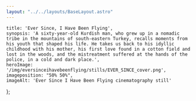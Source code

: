 ```yaml
---
layout: "../../layouts/BaseLayout.astro"
---
```


    title: 'Ever Since, I Have Been Flying',
    synopsis: 'A sixty-year-old Kurdish man, who grew up in a nomadic tribe in the mountains of south-eastern Turkey, recalls moments from his youth that shaped his life. He takes us back to his idyllic childhood with his mother, his first love found in a cotton field and lost in the woods, and the mistreatment suffered at the hands of the police, in a cold and dark place.',
    heroImage: '/img/eversinceihavebeenflying/stills/EVER_SINCE_cover.png',
    imageposition: "50% 50%",
    imageAlt: 'Ever Since I Have Been Flying cinematography still'
};

<ProjectHero title={meta.title} synopsis={meta.synopsis} heroImage={meta.heroImage} alt={meta.imageAlt} imageposition={meta.imageposition} />

<ContentYoutube YoutubeLink="https://youtu.be/U_bi7vFrMqY" />

<section class="hero" data-aos="fade" data-aos-offset="100" data-aos-duration="300" >
    <div id="credits" class=" hero-content grid grid-cols-2 gap-2 text-base-200">            
        <CreditsItem crewfunction="Director" crewname="Aylin Gökmen"  />
        <CreditsItem crewfunction="Featuring" crewname="Vakıf Çağın" />
        <CreditsItem crewfunction="Production" crewname="À Vol d’Oiseau" />
        <CreditsItem crewfunction="Producer" crewname="Aylin Gökmen" />
        <CreditsItem crewfunction="" crewname="Séverine Tibi" />
        <CreditsItem crewfunction="Writer" crewname="Aylin Gökmen" />       
        <CreditsItem crewfunction="Cinematographer" crewname="Victor Maes" />
        <CreditsItem crewfunction="Camera Assistant" crewname="Tomris C. Canbulat" />
        <CreditsItem crewfunction="" crewname="Line de Kanel" />        
        <CreditsItem crewfunction="Assistant Director" crewname="Ozan Takış " />
        <CreditsItem crewfunction="Editing" crewname="Aylin Gökmen" />
        <CreditsItem crewfunction="Color Grading" crewname="Tapia González" /> 
        <CreditsItem crewfunction="Sound & SFX" crewname="Utku Gürler" />
        <CreditsItem crewfunction="Sound Design & Mix" crewname="Philippe Ciompi" />
        <CreditsItem crewfunction="Sound Mix Studio" crewname="Sound Disposition" />
        <CreditsItem crewfunction="Additional Sound" crewname="Saeid Jahromi " />
        <CreditsItem crewfunction="Artistic Consultant" crewname="Claude Barras" />
        <CreditsItem crewfunction="Production Consultant" crewname="Clémence Pun " />    
        <CreditsItem crewfunction="Editing Consultant" crewname="Eka Tsotsoria" />
        <CreditsItem crewfunction="Special Consultant" crewname="Hüseyin Yavuz" />           
        <CreditsItem crewfunction="Music" crewname="Yom" />
        <CreditsItem crewfunction="Film Development & Scan" crewname="Cinegrell" />
        <CreditsItem crewfunction="Film Stock" crewname="Kodak" />
        <CreditsItem crewfunction="Distribution" crewname="Square Eyes" />
    </div>  
</section>

<section class="hero" data-aos="fade" data-aos-offset="100" data-aos-duration="300">
    <div id="Festivals" class="hero-content grid grid-cols-2 gap-2 text-base-200">     
        <FestivalsItem festivalname="Locarno International Film Festival (CH)" heading="Festivals" />
        <FestivalsItem festivalname="Toronto International Film Festival (CA)" heading="" />
        <FestivalsItem festivalname="Camden Film Festival (US)" heading="" />
        <FestivalsItem festivalname="Interfilm Berlin (DE)" heading="" />
        <FestivalsItem festivalname="Denver Film Festival (US)" heading="" />
        <FestivalsItem festivalname="Popoli Film Festival (IT)" heading="" />
        <FestivalsItem festivalname="Chaktomuk Film Festival (KH)" heading="" />
        <FestivalsItem festivalname="Diaspora Film Festival (CA)" heading="" />
        <FestivalsItem festivalname="Montreal International Documentary Festival (CA)" heading="" />
        <FestivalsItem festivalname="Bogota Short Film Festival (CO)" heading="" />
        <FestivalsItem festivalname="Turkish Film Festival Berlin (CA)" heading="" />
    </div>  
</section>

<section class="hero">
    <div class="hero-content grid grid-cols-1 md:grid-cols-2 gap-3" data-te-lightbox-init>            
        <ContentPicture image="/img/eversinceihavebeenflying/stills/EVER_SINCE_I_HAVE_BEEN_FLYING_1.234.3.png"  alt={meta.imageAlt} />
        <ContentPicture image="/img/eversinceihavebeenflying/stills/EVER_SINCE_I_HAVE_BEEN_FLYING_1.234.24.png" alt={meta.imageAlt} />
        <ContentPicture image="/img/eversinceihavebeenflying/stills/EVER_SINCE_1.49.1.png" alt={meta.imageAlt} />
        <ContentPicture image="/img/eversinceihavebeenflying/stills/EVER_SINCE_I_HAVE_BEEN_FLYING_1.1.4.png" alt={meta.imageAlt} />
        <ContentPicture image="/img/eversinceihavebeenflying/stills/EVER_SINCE_I_HAVE_BEEN_FLYING_1.1.14.png" alt={meta.imageAlt} />
        <ContentPicture image="/img/eversinceihavebeenflying/stills/EVER_SINCE_I_HAVE_BEEN_FLYING_1.234.17.png" alt={meta.imageAlt} />
        <ContentPicture image="/img/eversinceihavebeenflying/stills/EVER_SINCE_I_HAVE_BEEN_FLYING_1.234.21.png" alt={meta.imageAlt} />
        <ContentPicture image="/img/eversinceihavebeenflying/stills/EVER_SINCE_I_HAVE_BEEN_FLYING_1.1.12.png" alt={meta.imageAlt} />
        <ContentPicture image="/img/eversinceihavebeenflying/stills/EVER_SINCE_I_HAVE_BEEN_FLYING_1.1.1.png" alt={meta.imageAlt} />
        <ContentPicture image="/img/eversinceihavebeenflying/stills/EVER_SINCE_I_HAVE_BEEN_FLYING_1.1.16.png" alt={meta.imageAlt} />
        <ContentPicture image="/img/eversinceihavebeenflying/stills/EVER_SINCE_I_HAVE_BEEN_FLYING_1.1.18.png" alt={meta.imageAlt} />
        <ContentPicture image="/img/eversinceihavebeenflying/stills/EVER_SINCE_I_HAVE_BEEN_FLYING_1.234.15.png" alt={meta.imageAlt} />
        <ContentPicture image="/img/eversinceihavebeenflying/stills/EVER_SINCE_I_HAVE_BEEN_FLYING_1.234.13.png" alt={meta.imageAlt} />
        <ContentPicture image="/img/eversinceihavebeenflying/stills/EVER_SINCE_I_HAVE_BEEN_FLYING_1.234.9.png" alt={meta.imageAlt} />
        <ContentPicture image="/img/eversinceihavebeenflying/stills/EVER_SINCE_1.12.1.png" alt={meta.imageAlt} />
        <ContentPicture image="/img/eversinceihavebeenflying/stills/EVER_SINCE_I_HAVE_BEEN_FLYING_1.234.28.png" alt={meta.imageAlt} />
        <ContentPicture image="/img/eversinceihavebeenflying/stills/357557964_4239708652920819_2115549884538618730_n.jpg" alt={meta.imageAlt} />
    </div>
</section>